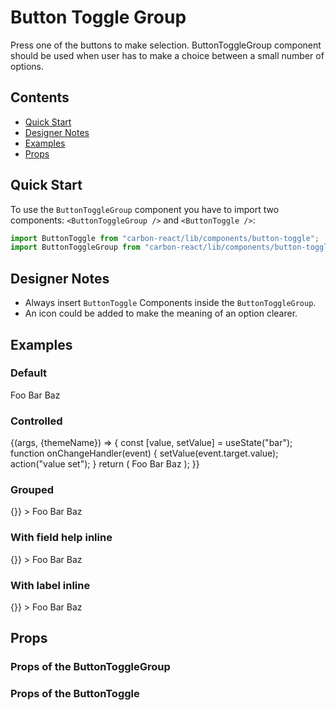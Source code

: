 

<Meta title="Button Toggle Group" />

# Button Toggle Group

Press one of the buttons to make selection. ButtonToggleGroup component should be used when user has to make a choice between a small number of options.

## Contents

- [Quick Start](#quick-start)
- [Designer Notes](#designer-notes)
- [Examples](#examples)
- [Props](#props)

## Quick Start

To use the `ButtonToggleGroup` component you have to import two components: `<ButtonToggleGroup />` and `<ButtonToggle />`:

```javascript
import ButtonToggle from "carbon-react/lib/components/button-toggle";
import ButtonToggleGroup from "carbon-react/lib/components/button-toggle-group";
```

## Designer Notes

- Always insert `ButtonToggle` Components inside the `ButtonToggleGroup`.
- An icon could be added to make the meaning of an option clearer.

## Examples

### Default

<Preview>
  <Story name="default" parameters={{ info: { disable: true } }}>
    <ButtonToggleGroup
      id="button-toggle-group-default-id"
      name="button-toggle-group-default"
      label="Default example"
      labelHelp="help message"
      helpAriaLabel="Help"
      fieldHelp="field help message"
      onChange={action("onChange")}
    >
      <ButtonToggle key="foo" value="foo">
        Foo
      </ButtonToggle>
      <ButtonToggle key="bar" value="bar">
        Bar
      </ButtonToggle>
      <ButtonToggle key="baz" value="baz">
        Baz
      </ButtonToggle>
    </ButtonToggleGroup>
  </Story>
</Preview>

### Controlled

<Preview>
  <Story name="controlled" parameters={{ info: { disable: true } }}>
    {(args, {themeName}) => {
      const [value, setValue] = useState("bar");
      function onChangeHandler(event) {
        setValue(event.target.value);
        action("value set");
      }
      return (
        <ButtonToggleGroup
          id={`button-toggle-group-controlled-id-${themeName}`}
          name={`button-toggle-group-controlled-${themeName}`}
          label="Controlled example"
          labelHelp="help message"
          helpAriaLabel="Help"
          fieldHelp="field help mesage"
          onChange={onChangeHandler}
          value={value}
        >
          <ButtonToggle key="foo" value="foo">
            Foo
          </ButtonToggle>
          <ButtonToggle key="bar" value="bar">
            Bar
          </ButtonToggle>
          <ButtonToggle key="baz" value="baz">
            Baz
          </ButtonToggle>
        </ButtonToggleGroup>
      );
    }}
  </Story>
</Preview>

### Grouped

<Preview>
  <Story name="grouped" parameters={{ info: { disable: true } }}>
    <ButtonToggleGroup
      id="button-toggle-group-grouped-id"
      name="button-toggle-group-grouped"
      label="Grouped example"
      labelHelp="help message"
      helpAriaLabel="Help"
      fieldHelp="field help mesage"
      onChange={() => {}}
    >
      <ButtonToggle key="foo" value="foo" grouped>
        Foo
      </ButtonToggle>
      <ButtonToggle key="bar" value="bar" grouped>
        Bar
      </ButtonToggle>
      <ButtonToggle key="baz" value="baz" grouped>
        Baz
      </ButtonToggle>
    </ButtonToggleGroup>
  </Story>
</Preview>

### With field help inline

<Preview>
  <Story name="fieldhelp inline" parameters={{ info: { disable: true } }}>
    <ButtonToggleGroup
      id="button-toggle-group-help-inline-id"
      name="button-toggle-group-help-inline"
      label="FieldHelp inline example"
      labelHelp="help message"
      helpAriaLabel="Help"
      fieldHelp="field help mesage"
      fieldHelpInline
      onChange={() => {}}
    >
      <ButtonToggle key="foo" value="foo">
        Foo
      </ButtonToggle>
      <ButtonToggle key="bar" value="bar">
        Bar
      </ButtonToggle>
      <ButtonToggle key="baz" value="baz">
        Baz
      </ButtonToggle>
    </ButtonToggleGroup>
  </Story>
</Preview>

### With label inline

<Preview>
  <Story name="label inline" parameters={{ info: { disable: true } }}>
    <ButtonToggleGroup
      id="button-toggle-group-label-inline-id"
      name="button-toggle-group-label-inline"
      label="Label inline example"
      labelHelp="help message"
      helpAriaLabel="Help"
      fieldHelp="field help mesage"
      labelInline
      onChange={() => {}}
    >
      <ButtonToggle key="foo" value="foo">
        Foo
      </ButtonToggle>
      <ButtonToggle key="bar" value="bar">
        Bar
      </ButtonToggle>
      <ButtonToggle key="baz" value="baz">
        Baz
      </ButtonToggle>
    </ButtonToggleGroup>
  </Story>
</Preview>

## Props

### Props of the ButtonToggleGroup

<StyledSystemProps of={ButtonToggleGroup} margin noHeader />

### Props of the ButtonToggle

<Props of={ButtonToggle} />
